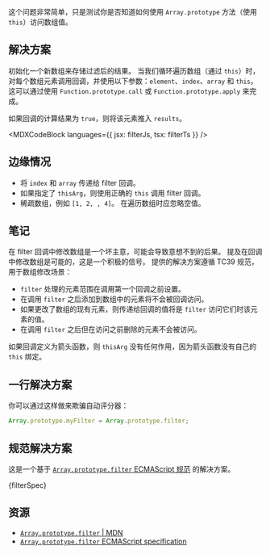 

这个问题非常简单，只是测试你是否知道如何使用 `Array.prototype` 方法（使用 `this`）访问数组值。

## 解决方案

初始化一个新数组来存储过滤后的结果。 当我们循环遍历数组（通过 `this`）时，对每个数组元素调用回调，并使用以下参数：`element`、`index`、`array` 和 `this`。 这可以通过使用 `Function.prototype.call` 或 `Function.prototype.apply` 来完成。

如果回调的计算结果为 `true`，则将该元素推入 `results`。

<MDXCodeBlock languages={{ jsx: filterJs, tsx: filterTs }} />

## 边缘情况

* 将 `index` 和 `array` 传递给 filter 回调。
* 如果指定了 `thisArg`，则使用正确的 `this` 调用 filter 回调。
* 稀疏数组，例如 `[1, 2, , 4]`。 在遍历数组时应忽略空值。

## 笔记

在 filter 回调中修改数组是一个坏主意，可能会导致意想不到的后果。 提及在回调中修改数组是可能的，这是一个积极的信号。 提供的解决方案遵循 TC39 规范，用于数组修改场景：

* `filter` 处理的元素范围在调用第一个回调之前设置。
* 在调用 `filter` 之后添加到数组中的元素将不会被回调访问。
* 如果更改了数组的现有元素，则传递给回调的值将是 `filter` 访问它们时该元素的值。
* 在调用 `filter` 之后但在访问之前删除的元素不会被访问。

如果回调定义为箭头函数，则 `thisArg` 没有任何作用，因为箭头函数没有自己的 `this` 绑定。

## 一行解决方案

你可以通过这样做来欺骗自动评分器：

```js
Array.prototype.myFilter = Array.prototype.filter;
```

## 规范解决方案

这是一个基于 [`Array.prototype.filter` ECMAScript 规范](https://tc39.es/ecma262/multipage/indexed-collections.html#sec-array.prototype.filter) 的解决方案。

<MDXCodeBlock>
  {filterSpec}
</MDXCodeBlock>

## 资源

* [`Array.prototype.filter` | MDN](https://developer.mozilla.org/zh-CN/docs/Web/JavaScript/Reference/Global_Objects/Array/filter)
* [`Array.prototype.filter` ECMAScript specification](https://tc39.es/ecma262/multipage/indexed-collections.html#sec-array.prototype.filter)
